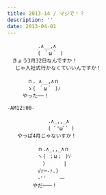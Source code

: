 ```yaml
---
title: 2013-14 / マジで！？
description: ''
date: 2013-04-01
---
```


```
　　　　　　.∧__,∧
　　　　　　( ＾ω＾ )
　きょう3月32日なんですか！
　 じゃ入社式行かなくていいんですか！

　　　　ｎ. ∧__,∧ｎ
　　　　ゝ( ＾ω＾ )ﾉ
　　　やった──！

-AM12:00-

　　　　　　　　.∧_,,_∧
　　　　　　　　( ﾞ'ωﾞ` )
　　やっぱ4月じゃないすか！

　　　　　　ｎ.∧_,,_∧ｎ
　　　　　　ヽ( ；ω； )ｿ
　　　　　　　〉　　　 |
　　　　　　√r─‐ｧ.)
　　　　　　ｰ''　　 一
　　　　　やだ───！
```
